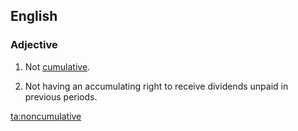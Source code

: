 ==English==
===Adjective===
{{en-adj}}
# Not [[cumulative]].
# {{finance}} Not having an accumulating right to receive dividends unpaid in previous periods.

[[ta:noncumulative]]
